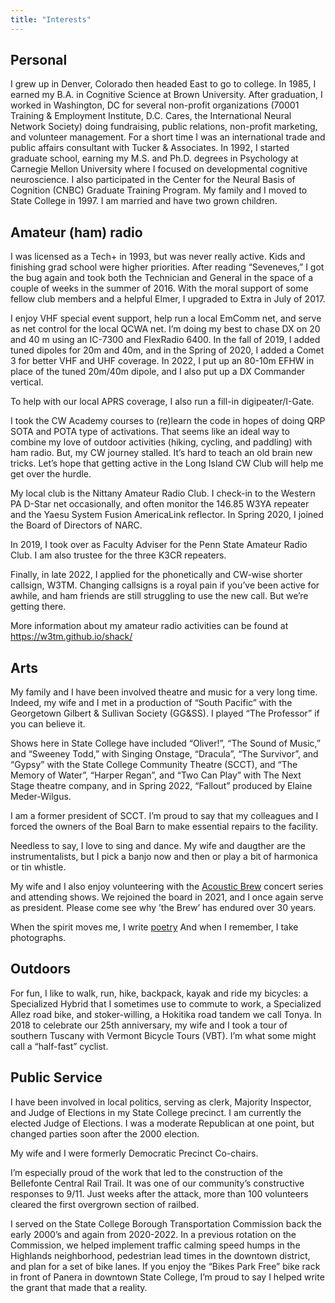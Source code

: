 ```yaml
---
title: "Interests"
---
```


## Personal

I grew up in Denver, Colorado then headed East to go to college. In 1985, I earned my B.A. in Cognitive Science at Brown University. After graduation, I worked in Washington, DC for several non-profit organizations (70001 Training & Employment Institute, D.C. Cares, the International Neural Network Society) doing fundraising, public relations, non-profit marketing, and volunteer management. For a short time I was an international trade and public affairs consultant with Tucker & Associates. In 1992, I started graduate school, earning my M.S. and Ph.D. degrees in Psychology at Carnegie Mellon University where I focused on developmental cognitive neuroscience. I also participated in the Center for the Neural Basis of Cognition (CNBC) Graduate Training Program. My family and I moved to State College in 1997. I am married and have two grown children.

## Amateur (ham) radio

I was licensed as a Tech+ in 1993, but was never really active. Kids and finishing grad school were higher priorities. After reading “Seveneves,” I got the bug again and took both the Technician and General in the space of a couple of weeks in the summer of 2016. With the moral support of some fellow club members and a helpful Elmer, I upgraded to Extra in July of 2017.

I enjoy VHF special event support, help run a local EmComm net, and serve as net control for the local QCWA net. I’m doing my best to chase DX on 20 and 40 m using an IC-7300 and FlexRadio 6400. In the fall of 2019, I added tuned dipoles for 20m and 40m, and in the Spring of 2020, I added a Comet 3 for better VHF and UHF coverage. In 2022, I put up an 80-10m EFHW in place of the tuned 20m/40m dipole, and I also put up a DX Commander vertical.

To help with our local APRS coverage, I also run a fill-in digipeater/I-Gate.

I took the CW Academy courses to (re)learn the code in hopes of doing QRP SOTA and POTA type of activations. That seems like an ideal way to combine my love of outdoor activities (hiking, cycling, and paddling) with ham radio. But, my CW journey stalled. It’s hard to teach an old brain new tricks. Let’s hope that getting active in the Long Island CW Club will help me get over the hurdle.

My local club is the Nittany Amateur Radio Club. I check-in to the Western PA D-Star net occasionally, and often monitor the 146.85 W3YA repeater and the Yaesu System Fusion AmericaLink reflector. In Spring 2020, I joined the Board of Directors of NARC.

In 2019, I took over as Faculty Adviser for the Penn State Amateur Radio Club. I am also trustee for the three K3CR repeaters.

Finally, in late 2022, I applied for the phonetically and CW-wise shorter callsign, W3TM. Changing callsigns is a royal pain if you’ve been active for awhile, and ham friends are still struggling to use the new call. But we’re getting there.

More information about my amateur radio activities can be found at <https://w3tm.github.io/shack/>

## Arts

My family and I have been involved theatre and music for a very long time. Indeed, my wife and I met in a production of “South Pacific” with the Georgetown Gilbert & Sullivan Society (GG&SS). I played “The Professor” if you can believe it.

Shows here in State College have included “Oliver!”, “The Sound of Music,” and “Sweeney Todd,” with Singing Onstage, “Dracula”, “The Survivor”, and “Gypsy” with the State College Community Theatre (SCCT), and “The Memory of Water”, “Harper Regan”, and “Two Can Play” with The Next Stage theatre company, and in Spring 2022, “Fallout” produced by Elaine Meder-Wilgus.

I am a former president of SCCT. I’m proud to say that my colleagues and I forced the owners of the Boal Barn to make essential repairs to the facility.

Needless to say, I love to sing and dance. My wife and daugther are the instrumentalists, but I pick a banjo now and then or play a bit of harmonica or tin whistle.

My wife and I also enjoy volunteering with the [Acoustic Brew](https://acousticbrew.org) concert series and attending shows. We rejoined the board in 2021, and I once again serve as president. Please come see why ’the Brew’ has endured over 30 years.

When the spirit moves me, I write [poetry](index.qmd#category=poetry) And when I remember, I take photographs.

## Outdoors

For fun, I like to walk, run, hike, backpack, kayak and ride my bicycles: a Specialized Hybrid that I sometimes use to commute to work, a Specialized Allez road bike, and stoker-willing, a Hokitika road tandem we call Tonya. In 2018 to celebrate our 25th anniversary, my wife and I took a tour of southern Tuscany with Vermont Bicycle Tours (VBT). I’m what some might call a “half-fast” cyclist.

## Public Service

I have been involved in local politics, serving as clerk, Majority Inspector, and Judge of Elections in my State College precinct. I am currently the elected Judge of Elections. I was a moderate Republican at one point, but changed parties soon after the 2000 election.

My wife and I were formerly Democratic Precinct Co-chairs.

I’m especially proud of the work that led to the construction of the Bellefonte Central Rail Trail. It was one of our community’s constructive responses to 9/11. Just weeks after the attack, more than 100 volunteers cleared the first overgrown section of railbed.

I served on the State College Borough Transportation Commission back the early 2000’s and again from 2020-2022. In a previous rotation on the Commission, we helped implement traffic calming speed humps in the Highlands neighborhood, pedestrian lead times in the downtown district, and plan for a set of bike lanes.
If you enjoy the "Bikes Park Free" bike rack in front of Panera in downtown State College, I'm proud to say I helped write the grant that made that a reality.
